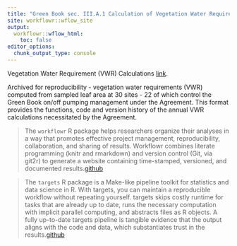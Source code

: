 ```yaml
---
title: "Green Book sec. III.A.1 Calculation of Vegetation Water Requirement (VWR)"
site: workflowr::wflow_site
output:
  workflowr::wflow_html:
    toc: false
editor_options:
  chunk_output_type: console
---
```

Vegetation Water Requirement (VWR) Calculations [link](https://zach-nelson.github.io/veg-water-requirement/point_frame_vwr.html).

Archived for reproducibility -  vegetation water requirements (VWR) computed from sampled leaf area at 30 sites - 22 of which control the Green Book on/off pumping management under the Agreement. This format provides the functions, code and version history of the annual VWR calculations necessitated by the Agreement.

>The `workflowr` R package helps researchers organize their analyses in a way that promotes effective project management, reproducibility, collaboration, and sharing of results. Workflowr combines literate programming (knitr and rmarkdown) and version control (Git, via git2r) to generate a website containing time-stamped, versioned, and documented results.[github](https://github.com/jdblischak/workflowr)

>The `targets` R package is a Make-like pipeline toolkit for statistics and data science in R. With targets, you can maintain a reproducible workflow without repeating yourself. targets skips costly runtime for tasks that are already up to date, runs the necessary computation with implicit parallel computing, and abstracts files as R objects. A fully up-to-date targets pipeline is tangible evidence that the output aligns with the code and data, which substantiates trust in the results.[github](https://github.com/ropensci/targets)


